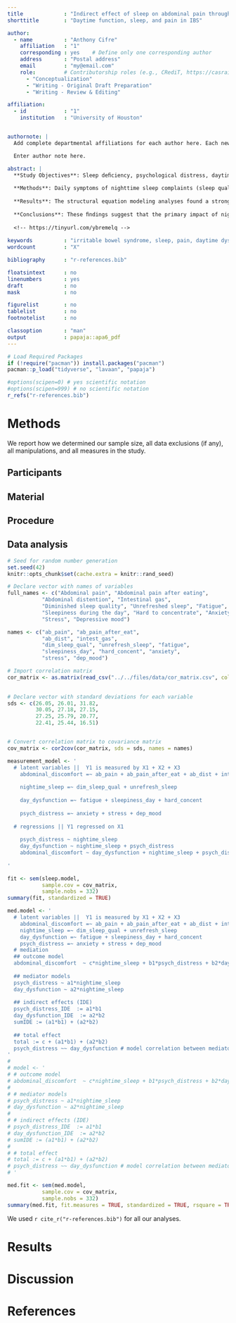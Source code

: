 ```yaml
---
title             : "Indirect effect of sleep on abdominal pain through daytime dysfunction in adults with irritable bowel syndrome"
shorttitle        : "Daytime function, sleep, and pain in IBS"

author: 
  - name          : "Anthony Cifre"
    affiliation   : "1"
    corresponding : yes    # Define only one corresponding author
    address       : "Postal address"
    email         : "my@email.com"
    role:         # Contributorship roles (e.g., CRediT, https://casrai.org/credit/)
      - "Conceptualization"
      - "Writing - Original Draft Preparation"
      - "Writing - Review & Editing"

affiliation:
  - id            : "1"
    institution   : "University of Houston"


authornote: |
  Add complete departmental affiliations for each author here. Each new line herein must be indented, like this line.

  Enter author note here.

abstract: |
  **Study Objectives**: Sleep deﬁciency, psychological distress, daytime dysfunction, and abdominal pain are common in adults with irritable bowel syndrome. Prior research on individuals with chronic pain has identiﬁed the indirect effect of sleep on pain through psychological distress or daytime dysfunction; however, this effect is less clear in irritable bowel syndrome. The purpose of this study was to examine potential indirect effects of sleep on abdominal pain symptoms simultaneously through psychological distress and daytime dysfunction in adults with irritable bowel syndrome.
  
  **Methods**: Daily symptoms of nighttime sleep complaints (sleep quality and refreshment), psychological distress, daytime dysfunction (fatigue, sleepiness, and difﬁculty concentrating), and abdominal pain were collected in baseline assessments from 2 randomized controlled trials of 332 adults (mean age 42 years and 85% female) with irritable bowel syndrome. Structural equation modeling was used to examine the global relationships among nighttime sleep complaints, psychological distress, daytime dysfunction, and abdominal pain.
  
  **Results**: The structural equation modeling analyses found a strong indirect effect of poor sleep on abdominal pain via daytime dysfunction but not psychological distress. More than 95% of the total effect of nighttime sleep complaints on abdominal pain was indirect.
  
  **Conclusions**: These ﬁndings suggest that the primary impact of nighttime sleep complaints on abdominal pain is indirect. The indirect effect appears primarily through daytime dysfunction. Such understanding provides a potential avenue to optimize personalized and hybrid behavioral interventions for adults with irritable bowel syndrome through addressing daytime dysfunction and sleep behaviors. Additional study integrating symptoms with biological markers is warranted to explore the underlying mechanisms accounting for these symptoms.
  
  <!-- https://tinyurl.com/ybremelq -->
  
keywords          : "irritable bowel syndrome, sleep, pain, daytime dysfunction, psychological distress"
wordcount         : "X"

bibliography      : "r-references.bib"

floatsintext      : no
linenumbers       : yes
draft             : no
mask              : no

figurelist        : no
tablelist         : no
footnotelist      : no

classoption       : "man"
output            : papaja::apa6_pdf
---
```


```r

# Load Required Packages
if (!require("pacman")) install.packages("pacman")
pacman::p_load("tidyverse", "lavaan", "papaja")

#options(scipen=0) # yes scientific notation
#options(scipen=999) # no scientific notation
r_refs("r-references.bib")
```

# Methods
We report how we determined our sample size, all data exclusions (if any), all manipulations, and all measures in the study. <!-- 21-word solution (Simmons, Nelson & Simonsohn, 2012; retrieved from http://ssrn.com/abstract=2160588) -->

## Participants

## Material

## Procedure

## Data analysis

```r
# Seed for random number generation
set.seed(42)
knitr::opts_chunk$set(cache.extra = knitr::rand_seed)
```

```r
# Declare vector with names of variables 
full_names <- c("Abdominal pain", "Abdominal pain after eating", 
           "Abdominal distention", "Intestinal gas", 
           "Diminished sleep quality", "Unrefreshed sleep", "Fatigue", 
           "Sleepiness during the day", "Hard to concentrate", "Anxiety", 
           "Stress", "Depressive mood")

names <- c("ab_pain", "ab_pain_after_eat", 
           "ab_dist", "intest_gas", 
           "dim_sleep_qual", "unrefresh_sleep", "fatigue", 
           "sleepiness_day", "hard_concent", "anxiety", 
           "stress", "dep_mood")

# Import correlation matrix 
cor_matrix <- as.matrix(read_csv("../../files/data/cor_matrix.csv", col_names = FALSE))
  

# Declare vector with standard deviations for each variable 
sds <- c(26.05, 26.01, 31.82, 
         30.05, 27.18, 27.15, 
         27.25, 25.79, 20.77, 
         22.41, 25.44, 16.51)


# Convert correlation matrix to covariance matrix
cov_matrix <- cor2cov(cor_matrix, sds = sds, names = names)
```

```r

measurement_model <- '
  # latent variables ||  Y1 is measured by X1 + X2 + X3
    abdominal_discomfort =~ ab_pain + ab_pain_after_eat + ab_dist + intest_gas
    
    nightime_sleep =~ dim_sleep_qual + unrefresh_sleep
    
    day_dysfunction =~ fatigue + sleepiness_day + hard_concent
    
    psych_distress =~ anxiety + stress + dep_mood
    
  # regressions || Y1 regressed on X1 
  
    psych_distress ~ nightime_sleep
    day_dysfunction ~ nightime_sleep + psych_distress
    abdominal_discomfort ~ day_dysfunction + nightime_sleep + psych_distress
  
'

fit <- sem(sleep.model, 
           sample.cov = cov_matrix, 
           sample.nobs = 332)
summary(fit, standardized = TRUE)

```

```r
med.model <- '   
  # latent variables ||  Y1 is measured by X1 + X2 + X3
    abdominal_discomfort =~ ab_pain + ab_pain_after_eat + ab_dist + intest_gas
    nightime_sleep =~ dim_sleep_qual + unrefresh_sleep
    day_dysfunction =~ fatigue + sleepiness_day + hard_concent
    psych_distress =~ anxiety + stress + dep_mood
  # mediation
  ## outcome model 
  abdominal_discomfort  ~ c*nightime_sleep + b1*psych_distress + b2*day_dysfunction
  
  ## mediator models
  psych_distress ~ a1*nightime_sleep
  day_dysfunction ~ a2*nightime_sleep
  
  ## indirect effects (IDE)
  psych_distress_IDE  := a1*b1
  day_dysfunction_IDE  := a2*b2
  sumIDE := (a1*b1) + (a2*b2)
  
  ## total effect
  total := c + (a1*b1) + (a2*b2)
  psych_distress ~~ day_dysfunction # model correlation between mediators
'
# 
# model <- '
# # outcome model 
# abdominal_discomfort  ~ c*nightime_sleep + b1*psych_distress + b2*day_dysfunction
# 
# # mediator models
# psych_distress ~ a1*nightime_sleep
# day_dysfunction ~ a2*nightime_sleep
# 
# # indirect effects (IDE)
# psych_distress_IDE  := a1*b1
# day_dysfunction_IDE  := a2*b2
# sumIDE := (a1*b1) + (a2*b2)
# 
# # total effect
# total := c + (a1*b1) + (a2*b2)
# psych_distress ~~ day_dysfunction # model correlation between mediators
# '

med.fit <- sem(med.model, 
           sample.cov = cov_matrix, 
           sample.nobs = 332)
summary(med.fit, fit.measures = TRUE, standardized = TRUE, rsquare = TRUE)


```




We used `r cite_r("r-references.bib")` for all our analyses.


# Results

# Discussion


\newpage

# References

::: {#refs custom-style="Bibliography"}
:::
